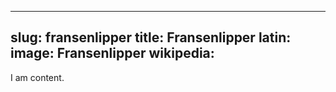 
---
slug: fransenlipper
title: Fransenlipper
latin:
image: Fransenlipper
wikipedia: 
---

I am content.
